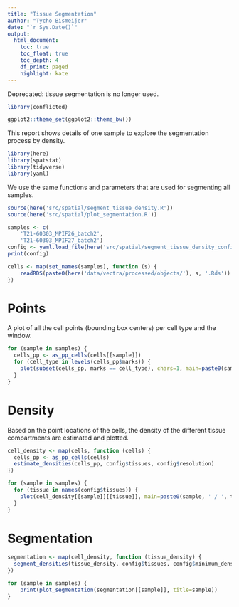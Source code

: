 ```yaml
---
title: "Tissue Segmentation"
author: "Tycho Bismeijer"
date: "`r Sys.Date()`"
output: 
  html_document:
    toc: true
    toc_float: true
    toc_depth: 4
    df_print: paged
    highlight: kate
---
```


Deprecated: tissue segmentation is no longer used.

```r
library(conflicted)

ggplot2::theme_set(ggplot2::theme_bw())
```


This report shows details of one sample to explore the segmentation process by density.

```r
library(here)
library(spatstat)
library(tidyverse)
library(yaml)
```


We use the same functions and parameters that are used for segmenting all samples.

```r
source(here('src/spatial/segment_tissue_density.R'))
source(here('src/spatial/plot_segmentation.R'))
```

```r
samples <- c(
    'T21-60303_MPIF26_batch2',
    'T21-60303_MPIF27_batch2')
config <- yaml.load_file(here('src/spatial/segment_tissue_density_config.yaml'))
print(config)
```

```r
cells <- map(set_names(samples), function (s) {
    readRDS(paste0(here('data/vectra/processed/objects/'), s, '.Rds'))
})
```

# Points #

A plot of all the cell points (bounding box centers) per cell type and the window.

```r
for (sample in samples) {
  cells_pp <- as_pp_cells(cells[[sample]])
  for (cell_type in levels(cells_pp$marks)) {
    plot(subset(cells_pp, marks == cell_type), chars=1, main=paste0(sample, ' / ', cell_type))
  }
}
```

# Density #

Based on the point locations of the cells, the density of the different tissue compartments are
estimated and plotted. 

```r
cell_density <- map(cells, function (cells) {
  cells_pp <- as_pp_cells(cells)
  estimate_densities(cells_pp, config$tissues, config$resolution)
})
```

```r
for (sample in samples) {
  for (tissue in names(config$tissues)) {
    plot(cell_density[[sample]][[tissue]], main=paste0(sample, ' / ', tissue))
  }
}
```

# Segmentation #

```r
segmentation <- map(cell_density, function (tissue_density) {
  segment_densities(tissue_density, config$tissues, config$minimum_density)
})

```

```r
for (sample in samples) {
    print(plot_segmentation(segmentation[[sample]], title=sample))
}
```
